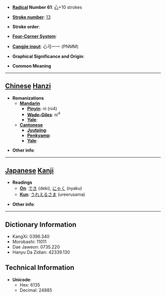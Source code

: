 * '''[[Wiktionary:Chinese radical index| Radical]] Number 61''': [[Wiktionary:Chinese radical index 心|心]]+10 strokes

* '''[[Wiktionary:Chinese total strokes index|Stroke number]]''': [[Wiktionary:Chinese total strokes index 13|13]]

* '''Stroke order''': 

* '''[[Wiktionary:Chinese four corner index|Four-Corner System]]''': 

* '''[[Wiktionary:Chinese Cangjie index|Cangjie input]]''': 心弓一一 (PNMM)

* '''Graphical Significance and Origin''': 

* '''Common Meaning'''

----

== [[Chinese]] [[Hanzi]] ==

* '''Romanizations'''
** '''[[Mandarin]]'''
*** '''[[Pinyin]]''': nì (ni4)
*** '''[[Wade-Giles]]''': ni<sup>4</sup>
*** '''[[Yale]]''': 
** '''[[Cantonese]]'''
*** '''[[Jyutping]]''':
*** '''[[Penkyamp]]''': 
*** '''[[Yale]]''': 

* '''Other info''': 

----

== [[Japanese]] [[Kanji]] ==

* '''Readings'''
** '''[[On]]''': [[でき]] (deki), [[にゃく]] (nyaku)
** '''[[Kun]]''': [[うれえるさま]] (ureerusama)

* '''Other info''':  

----

== Dictionary Information ==

* KangXi: 0396.340
* Morobashi: 11011
* Dae Jaweon: 0735.220
* Hanyu Da Zidian: 42339.130

== Technical Information ==

* '''Unicode''':
** Hex: 6135
** Decimal: 24885